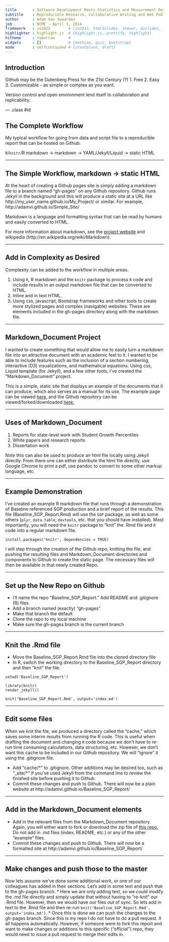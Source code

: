 ```yaml
---
title       : Software Development Meets Statistics and Measurement Research
subtitle    : Reproducible Research, Collaborative Writing and Web Publishing
author      : Adam Van Iwaarden
job         : NCME - April 3, 2014
framework   : io2012        # {io2012, html5slides, shower, dzslides, ...}
highlighter : highlight.js  # {highlight.js, prettify, highlight}
hitheme     : tomorrow      # 
widgets     : []            # {mathjax, quiz, bootstrap}
mode        : selfcontained # {standalone, draft}
---
```


## Introduction

Github may be the Gutenberg Press for the 21st Century (?)
1.  Free
2.  Easy
3.  Customizable - as simple or complex as you want.

Version control and open environment lend itself to collaboration and replicability.

--- .class #id 

## The Complete Workflow

My typical workflow for going from data and script file to a reproducible report that can be hosted on Github:

`R`/`knitr`/R markdown  ->  markdown  ->  YAML/Jekyll/Liquid -> static HTML

---

##  The Simple Workflow,  markdown  ->  static HTML

At the heart of creating a Github pages site is simply adding a markdown file to a branch named "gh-pages" on any Github repository.  Github runs Jekyll in the background and this will produce a static site at a URL like http://my_user_name.github.io/My_Project/ or similar. For example, http://adamvi.github.io/Simple_Site/

Markdown is a language and formatting syntax that can be read by humans and easily converted to HTML.

For more information about markdown, see the [project website](http://daringfireball.net/projects/markdown/) and wikipedia (http://en.wikipedia.org/wiki/Markdown).

---

## Add in Complexity as Desired

Complexity can be added to the workflow in multiple areas.

1.  Using `R`, R markdown and the `knitr` package to process `R` code and include results in an output markdown file that can be converted to HTML.
2.  Inline and in text HTML.
3.  Using css, javascript, Bootstrap frameworks and other tools to create more stylized pages and complex (navigable) websites.  These are elements included in the gh-pages directory along with the markdown file.

---

##  Markdown_Document Project

I wanted to create something that would allow me to easily turn a markdown file into an attractive document with an academic feel to it.  I wanted to be able to include features such as the inclusion of a section numbering, interactive (D3) visualizations, and mathematical equations.  Using css, Liquid template (for Jekyll), and a few other tools, I've created the "Markdown_Document" project.

This is a simple, static site that displays an example of the documents that it can produce, which also serves as a manual for its use.  The example page can be viewed [here](http://adamvi.github.io/Markdown_Document/), and the Github repository can be viewed/forked/downloaded [here.](https://github.com/adamvi/Markdown_Document)

---

##  Uses of Markdown_Document

1.  Reports for state-level work with Student Growth Percentiles
2.  White papers and research reports
3.  Dissertation work

*Note* this can also be used to produce an html file locally using Jekyll directly.  From there one can either distribute the html file directly, use Google Chrome to print a pdf, use pandoc to convert to some other markup language, etc.

---

##  Example Demonstration

I've created an example R markdown file that runs through a demonstration of Baseline referenced SGP production and a brief report of the results.  This file (Baseline_SGP_Report.Rmd) will use the `SGP` package, as well as some others (`plyr`, `data.table`, `devtools`, etc. that you should have installed).  Most importantly, you will need the `knitr` package to "knit" the .Rmd file and `R` code into a regular markdown file.

```
install.packages('knitr', dependencies = TRUE)
```

I will step through the creation of the Github repo, knitting the file, and pushing the resulting files and Markdown_Document directories and components to Github to create the static page.  The necessary files will then be available in that newly created Repo.

---

##  Set up the New Repo on Github

*  I'll name the repo "Baseline_SGP_Report."  Add README and .gitignore (R) files
*  Add a branch named (exactly) "gh-pages"
*  Make that branch the default
*  Clone the repo to my local machine
*  Make sure the gh-pages branch is the current branch

---

##  Knit the .Rmd file

*  Move the Baseline_SGP_Report.Rmd file into the cloned directory file
*  In R, switch the working directory to the Baseline_SGP_Report directory and then "knit" the file.

```
setwd('Baseline_SGP_Report')

library(knitr)
render_jekyll()

knit('Baseline_SGP_Report.Rmd', output='index.md')

```

---

##  Edit some files

When we knit the file, we produced a directory called the "cache," which saves some interim results from running the R code.  This is useful when drafting the document and changing `R` code because we don't have to re-run time consuming calculations, data structuring, etc.  However, we don't want this cache to be included in our Github repository.  We will "ignore" it using the .gitignore file.

*  Add "cache/*" to .gitignore.  Other additions may be desired too, such as "_site/*" if you've used Jekyll from the command line to review the finished site before pushing it to Github.
*  Commit these changes and push to Github.  There will now be a plain website at http://adamvi.github.io/Baseline_SGP_Report/

---

## Add in the Markdown_Document elements

*  Add in the relevant files from the Markdown_Document repository.  Again, you will either want to fork or download the zip file of [this repo.](https://github.com/adamvi/Markdown_Document)  Do not add in .md files (index, README, etc.) or any of the other "example" files.
*  Commit these changes and push to Github.  There will now be a formatted site at http://adamvi.github.io/Baseline_SGP_Report/

---

## Make changes and push those to the master

Now lets assume we've done some additional work, or one of our colleagues has added in their sections.  Let's add in some text and push that to the gh-pages branch.
*  Here we are only adding text, so we *could* modify the .md file directly and simply update that without having to "re-knit" our .Rmd file.  However, then we would have our files out of sync.  So lets add in text to the .Rmd file and then re-run `knit('Baseline_SGP_Report.Rmd', output='index.md')`.
* Once this is done we can push the changes to the gh-pages branch.  Since this is my repo I do not have to do a pull request.  It all happens automatically.  However, if someone were to fork this report and want to make changes or additions to this specific ("official") repo, they would need to issue a pull request to merge their edits in.

